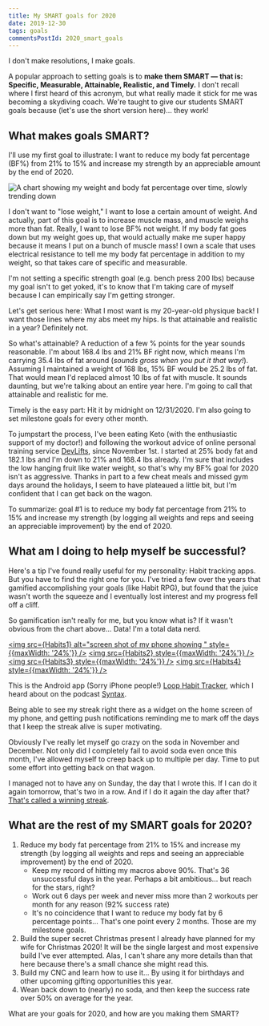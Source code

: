 ```yaml
---
title: My SMART goals for 2020
date: 2019-12-30
tags: goals
commentsPostId: 2020_smart_goals
---
```


I don't make resolutions, I make goals.

A popular approach to setting goals is to **make them SMART &mdash; that is: Specific, Measurable, Attainable, Realistic, and Timely.** I don't recall where I first heard of this acronym, but what really made it stick for me was becoming a skydiving coach. We're taught to give our students SMART goals because (let's use the short version here)... they work!

## What makes goals SMART?

I'll use my first goal to illustrate: I want to reduce my body fat percentage (BF%) from 21% to 15% and increase my strength by an appreciable amount by the end of 2020.

![A chart showing my weight and body fat percentage over time, slowly trending down](images/eoy-bodyfat.png)

I don't want to "lose weight," I want to lose a certain amount of weight. And actually, part of this goal is to increase muscle mass, and muscle weighs more than fat. Really, I want to lose BF% not weight. If my body fat goes down but my weight goes up, that would actually make me super happy because it means I put on a bunch of muscle mass! I own a scale that uses electrical resistance to tell me my body fat percentage in addition to my weight, so that takes care of specific and measurable.

I'm not setting a specific strength goal (e.g. bench press 200 lbs) because my goal isn't to get yoked, it's to know that I'm taking care of myself because I can empirically say I'm getting stronger.

Let's get serious here: What I most want is my 20-year-old physique back! I want those lines where my abs meet my hips. Is that attainable and realistic in a year? Definitely not.

So what's attainable? A reduction of a few % points for the year sounds reasonable. I'm about 168.4 lbs and 21% BF right now, which means I'm carrying 35.4 lbs of fat around (_sounds gross when you put it that way!_). Assuming I maintained a weight of 168 lbs, 15% BF would be 25.2 lbs of fat. That would mean I'd replaced almost 10 lbs of fat with muscle. It sounds daunting, but we're talking about an entire year here. I'm going to call that attainable and realistic for me.

Timely is the easy part: Hit it by midnight on 12/31/2020. I'm also going to set milestone goals for every other month.

To jumpstart the process, I've been eating Keto (with the enthusiastic support of my doctor!) and following the workout advice of online personal training service [DevLifts](https://devlifts.io/), since November 1st. I started at 25% body fat and 182.1 lbs and I'm down to 21% and 168.4 lbs already. I'm sure that includes the low hanging fruit like water weight, so that's why my BF% goal for 2020 isn't as aggressive. Thanks in part to a few cheat meals and missed gym days around the holidays, I seem to have plateaued a little bit, but I'm confident that I can get back on the wagon.

To summarize: goal #1 is to reduce my body fat percentage from 21% to 15% and increase my strength (by logging all weights and reps and seeing an appreciable improvement) by the end of 2020.

## What am I doing to help myself be successful?

Here's a tip I've found really useful for my personality: Habit tracking apps. But you have to find the right one for you. I've tried a few over the years that gamified accomplishing your goals (like Habit RPG), but found that the juice wasn't worth the squeeze and I eventually lost interest and my progress fell off a cliff.

So gamification isn't really for me, but you know what is? If it wasn't obvious from the chart above... Data! I'm a total data nerd.


<a href={Habits1}><img src={Habits1} alt="screen shot of my phone showing " style={{maxWidth: '24%'}} /></a> <a href={Habits2}><img src={Habits2} style={{maxWidth: '24%'}} /></a> <a href={Habits3}><img src={Habits3} style={{maxWidth: '24%'}} /></a> <a href={Habits4}><img src={Habits4} style={{maxWidth: '24%'}} /></a>

This is the Android app (Sorry iPhone people!) [Loop Habit Tracker](https://play.google.com/store/apps/details?id=org.isoron.uhabits), which I heard about on the podcast [Syntax](https://syntax.fm/).

Being able to see my streak right there as a widget on the home screen of my phone, and getting push notifications reminding me to mark off the days that I keep the streak alive is super motivating.

Obviously I've really let myself go crazy on the soda in November and December. Not only did I completely fail to avoid soda even once this month, I've allowed myself to creep back up to multiple per day. Time to put some effort into getting back on that wagon.

I managed not to have any on Sunday, the day that I wrote this. If I can do it again tomorrow, that's two in a row. And if I do it again the day after that? [That's called a winning streak](https://www.youtube.com/watch?v=MLCLMEYp9s0).

## What are the rest of my SMART goals for 2020?

1. Reduce my body fat percentage from 21% to 15% and increase my strength (by logging all weights and reps and seeing an appreciable improvement) by the end of 2020.
   - Keep my record of hitting my macros above 90%. That's 36 unsuccessful days in the year. Perhaps a bit ambitious... but reach for the stars, right?
   - Work out 6 days per week and never miss more than 2 workouts per month for any reason (92% success rate)
   - It's no coincidence that I want to reduce my body fat by 6 percentage points... That's one point every 2 months. Those are my milestone goals.
1. Build the super secret Christmas present I already have planned for my wife for Christmas 2020! It will be the single largest and most expensive build I've ever attempted. Alas, I can't share any more details than that here because there's a small chance she might read this.
1. Build my CNC and learn how to use it... By using it for birthdays and other upcoming gifting opportunities this year.
1. Wean back down to (nearly) no soda, and then keep the success rate over 50% on average for the year.

What are your goals for 2020, and how are you making them SMART?
